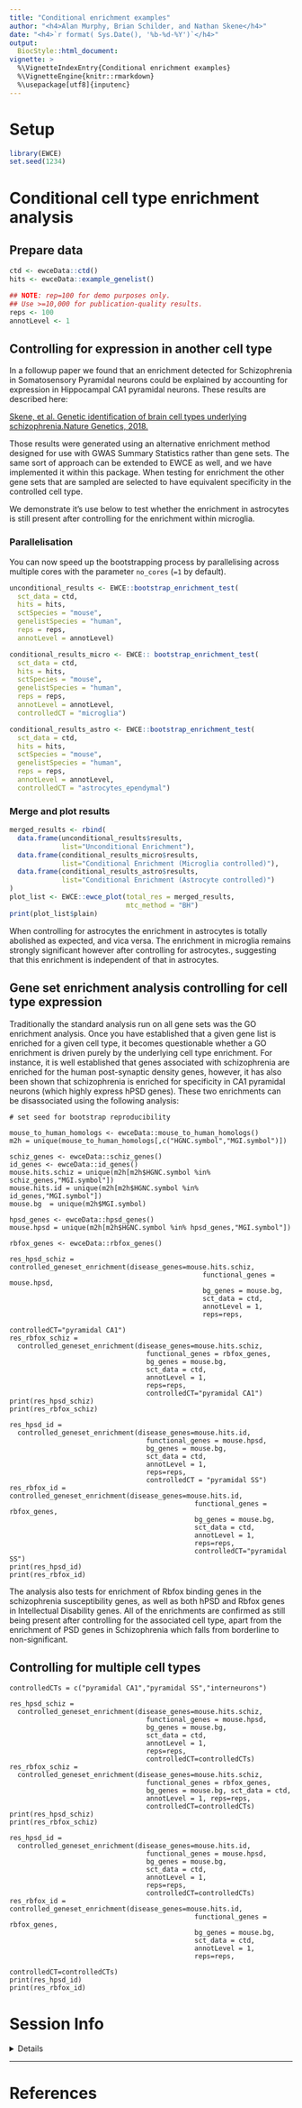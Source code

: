 ```yaml
---
title: "Conditional enrichment examples"
author: "<h4>Alan Murphy, Brian Schilder, and Nathan Skene</h4>"
date: "<h4>`r format( Sys.Date(), '%b-%d-%Y')`</h4>"
output:
  BiocStyle::html_document:
vignette: >
  %\VignetteIndexEntry{Conditional enrichment examples}
  %\VignetteEngine{knitr::rmarkdown}
  %\usepackage[utf8]{inputenc}     
---
```


# Setup  

```r
library(EWCE)
set.seed(1234)
```


# Conditional cell type enrichment analysis

## Prepare data 

```r
ctd <- ewceData::ctd()
hits <- ewceData::example_genelist()

## NOTE: rep=100 for demo purposes only. 
## Use >=10,000 for publication-quality results.
reps <- 100 
annotLevel <- 1
```


## Controlling for expression in another cell type

In a followup paper we found that an enrichment detected for Schizophrenia in Somatosensory Pyramidal neurons could be explained by accounting for expression in Hippocampal CA1 pyramidal neurons. These results are described here:

[Skene, et al. Genetic identification of brain cell types underlying schizophrenia.Nature Genetics, 2018.](https://www.nature.com/articles/s41588-018-0129-5)

Those results were generated using an alternative enrichment method designed for use with GWAS Summary Statistics rather than gene sets. The same sort of approach can be extended to EWCE as well, and we have implemented it within this package. When testing for enrichment the other gene sets that are sampled are selected to have equivalent specificity in the controlled cell type.

We demonstrate it's use below to test whether the enrichment in astrocytes is still present after controlling for the enrichment within microglia.

### Parallelisation

You can now speed up the bootstrapping process by parallelising across
multiple cores with the parameter `no_cores` (`=1` by default).

```r
unconditional_results <- EWCE::bootstrap_enrichment_test(
  sct_data = ctd,
  hits = hits,
  sctSpecies = "mouse",
  genelistSpecies = "human",
  reps = reps,
  annotLevel = annotLevel)

conditional_results_micro <- EWCE:: bootstrap_enrichment_test(
  sct_data = ctd,
  hits = hits,
  sctSpecies = "mouse",
  genelistSpecies = "human",
  reps = reps,
  annotLevel = annotLevel,
  controlledCT = "microglia")

conditional_results_astro <- EWCE::bootstrap_enrichment_test(
  sct_data = ctd,
  hits = hits,
  sctSpecies = "mouse",
  genelistSpecies = "human",
  reps = reps,
  annotLevel = annotLevel,
  controlledCT = "astrocytes_ependymal")

```

### Merge and plot results

```r
merged_results <- rbind(
  data.frame(unconditional_results$results,
             list="Unconditional Enrichment"),
  data.frame(conditional_results_micro$results,
             list="Conditional Enrichment (Microglia controlled)"),
  data.frame(conditional_results_astro$results,
             list="Conditional Enrichment (Astrocyte controlled)")
)
plot_list <- EWCE::ewce_plot(total_res = merged_results,
                             mtc_method = "BH")
print(plot_list$plain)
```

When controlling for astrocytes the enrichment in astrocytes is
totally abolished as expected, and vica versa. The enrichment in microglia
remains strongly significant however after controlling for astrocytes., 
suggesting that this enrichment is independent of that in astrocytes. 

## Gene set enrichment analysis controlling for cell type expression

Traditionally the standard analysis run on all gene sets was the GO 
enrichment analysis. Once you have established that a given gene list
is enriched for a given cell type, it becomes questionable whether a GO
enrichment is driven purely by the underlying cell type enrichment. 
For instance, it is well established that genes associated with schizophrenia 
are enriched for the human post-synaptic density genes, however,
it has also been shown that schizophrenia is enriched for specificity
in CA1 pyramidal neurons (which highly express hPSD genes). 
These two enrichments can be disassociated using the following analysis:

```
# set seed for bootstrap reproducibility 

mouse_to_human_homologs <- ewceData::mouse_to_human_homologs()
m2h = unique(mouse_to_human_homologs[,c("HGNC.symbol","MGI.symbol")])

schiz_genes <- ewceData::schiz_genes()
id_genes <- ewceData::id_genes()
mouse.hits.schiz = unique(m2h[m2h$HGNC.symbol %in% schiz_genes,"MGI.symbol"])
mouse.hits.id = unique(m2h[m2h$HGNC.symbol %in% id_genes,"MGI.symbol"])
mouse.bg  = unique(m2h$MGI.symbol)

hpsd_genes <- ewceData::hpsd_genes()
mouse.hpsd = unique(m2h[m2h$HGNC.symbol %in% hpsd_genes,"MGI.symbol"])

rbfox_genes <- ewceData::rbfox_genes()

res_hpsd_schiz = controlled_geneset_enrichment(disease_genes=mouse.hits.schiz, 
                                                functional_genes = mouse.hpsd, 
                                                bg_genes = mouse.bg, 
                                                sct_data = ctd, 
                                                annotLevel = 1, 
                                                reps=reps, 
                                                controlledCT="pyramidal CA1")
res_rbfox_schiz = 
  controlled_geneset_enrichment(disease_genes=mouse.hits.schiz, 
                                  functional_genes = rbfox_genes, 
                                  bg_genes = mouse.bg, 
                                  sct_data = ctd, 
                                  annotLevel = 1, 
                                  reps=reps, 
                                  controlledCT="pyramidal CA1")
print(res_hpsd_schiz)
print(res_rbfox_schiz)

res_hpsd_id = 
  controlled_geneset_enrichment(disease_genes=mouse.hits.id, 
                                  functional_genes = mouse.hpsd, 
                                  bg_genes = mouse.bg, 
                                  sct_data = ctd, 
                                  annotLevel = 1, 
                                  reps=reps, 
                                  controlledCT = "pyramidal SS")
res_rbfox_id = controlled_geneset_enrichment(disease_genes=mouse.hits.id, 
                                              functional_genes = rbfox_genes, 
                                              bg_genes = mouse.bg, 
                                              sct_data = ctd, 
                                              annotLevel = 1, 
                                              reps=reps, 
                                              controlledCT="pyramidal SS")
print(res_hpsd_id)
print(res_rbfox_id)
```

The analysis also tests for enrichment of Rbfox binding genes in 
the schizophrenia susceptibility genes, as well as both hPSD and
Rbfox genes in Intellectual Disability genes. All of the enrichments 
are confirmed as still being present after controlling for the associated 
cell type, apart from the enrichment of PSD genes in Schizophrenia 
which falls from borderline to non-significant.

## Controlling for multiple cell types

```  
controlledCTs = c("pyramidal CA1","pyramidal SS","interneurons")

res_hpsd_schiz = 
  controlled_geneset_enrichment(disease_genes=mouse.hits.schiz, 
                                  functional_genes = mouse.hpsd, 
                                  bg_genes = mouse.bg, 
                                  sct_data = ctd, 
                                  annotLevel = 1, 
                                  reps=reps, 
                                  controlledCT=controlledCTs)
res_rbfox_schiz = 
  controlled_geneset_enrichment(disease_genes=mouse.hits.schiz, 
                                  functional_genes = rbfox_genes, 
                                  bg_genes = mouse.bg, sct_data = ctd, 
                                  annotLevel = 1, reps=reps, 
                                  controlledCT=controlledCTs)
print(res_hpsd_schiz)
print(res_rbfox_schiz)

res_hpsd_id = 
  controlled_geneset_enrichment(disease_genes=mouse.hits.id, 
                                  functional_genes = mouse.hpsd, 
                                  bg_genes = mouse.bg, 
                                  sct_data = ctd, 
                                  annotLevel = 1, 
                                  reps=reps, 
                                  controlledCT=controlledCTs)
res_rbfox_id = controlled_geneset_enrichment(disease_genes=mouse.hits.id, 
                                              functional_genes = rbfox_genes, 
                                              bg_genes = mouse.bg, 
                                              sct_data = ctd, 
                                              annotLevel = 1, 
                                              reps=reps, 
                                              controlledCT=controlledCTs)
print(res_hpsd_id)
print(res_rbfox_id)

```


# Session Info

<details>

```r
utils::sessionInfo()
```

</details>
<hr>


# References

